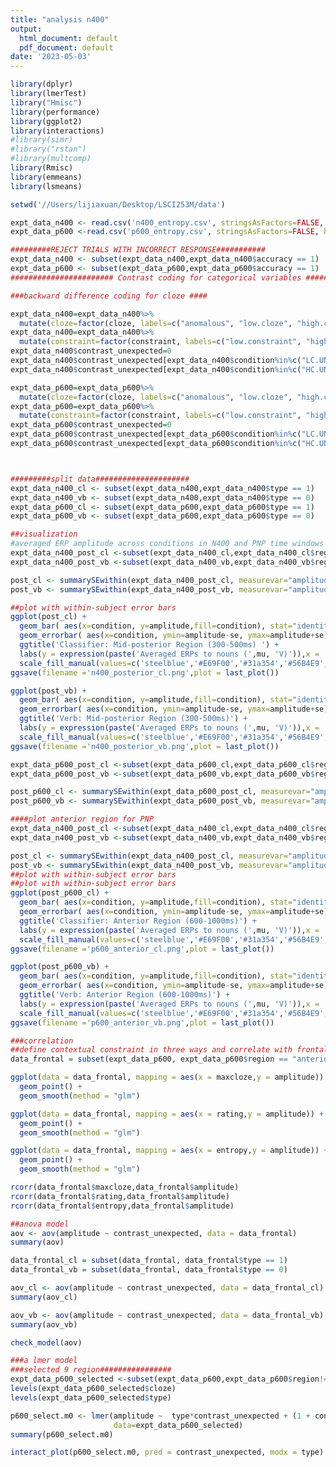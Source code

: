 ```yaml
---
title: "analysis n400"
output:
  html_document: default
  pdf_document: default
date: '2023-05-03'
---
```


```r
library(dplyr)
library(lmerTest)
library("Hmisc")
library(performance)
library(ggplot2)
library(interactions)
#library(simr)
#library("rstan")
#library(multcomp)
library(Rmisc)
library(emmeans)
library(lsmeans)
```


```r
setwd('//Users/lijiaxuan/Desktop/LSCI253M/data')

expt_data_n400 <- read.csv('n400_entropy.csv', stringsAsFactors=FALSE, header=T)
expt_data_p600 <-read.csv('p600_entropy.csv', stringsAsFactors=FALSE, header=T)

#########REJECT TRIALS WITH INCORRECT RESPONSE###########
expt_data_n400 <- subset(expt_data_n400,expt_data_n400$accuracy == 1)
expt_data_p600 <- subset(expt_data_p600,expt_data_p600$accuracy == 1)
####################### Contrast coding for categorical variables #######################

###backward difference coding for cloze ####

expt_data_n400=expt_data_n400%>%
  mutate(cloze=factor(cloze, labels=c("anomalous", "low.cloze", "high.cloze")))
expt_data_n400=expt_data_n400%>%
  mutate(constraint=factor(constraint, labels=c("low.constraint", "high.constraint")))
expt_data_n400$contrast_unexpected=0
expt_data_n400$contrast_unexpected[expt_data_n400$condition%in%c("LC.UNEXP.VB", "LC.UNEXP.CL")]=-1
expt_data_n400$contrast_unexpected[expt_data_n400$condition%in%c("HC.UNEXP.VB", "HC.UNEXP.CL")]=1

expt_data_p600=expt_data_p600%>%
  mutate(cloze=factor(cloze, labels=c("anomalous", "low.cloze", "high.cloze")))
expt_data_p600=expt_data_p600%>%
  mutate(constraint=factor(constraint, labels=c("low.constraint", "high.constraint")))
expt_data_p600$contrast_unexpected=0
expt_data_p600$contrast_unexpected[expt_data_p600$condition%in%c("LC.UNEXP.VB", "LC.UNEXP.CL")]=-1
expt_data_p600$contrast_unexpected[expt_data_p600$condition%in%c("HC.UNEXP.VB", "HC.UNEXP.CL")]=1



#########split data#####################
expt_data_n400_cl <- subset(expt_data_n400,expt_data_n400$type == 1)
expt_data_n400_vb <- subset(expt_data_n400,expt_data_n400$type == 0)
expt_data_p600_cl <- subset(expt_data_p600,expt_data_p600$type == 1)
expt_data_p600_vb <- subset(expt_data_p600,expt_data_p600$type == 0)

```

```r
##visualization
#averaged ERP amplitude across conditions in N400 and PNP time windows in verb and classifier contexts
expt_data_n400_post_cl <-subset(expt_data_n400_cl,expt_data_n400_cl$region=='mid_posterior')
expt_data_n400_post_vb <-subset(expt_data_n400_vb,expt_data_n400_vb$region=='mid_posterior')

post_cl <- summarySEwithin(expt_data_n400_post_cl, measurevar="amplitude", withinvars = "condition",idvar = "subject")
post_vb <- summarySEwithin(expt_data_n400_post_vb, measurevar="amplitude", withinvars = "condition",idvar = "subject")

##plot with within-subject error bars
ggplot(post_cl) +
  geom_bar( aes(x=condition, y=amplitude,fill=condition), stat="identity",alpha = 0.7) +
  geom_errorbar( aes(x=condition, ymin=amplitude-se, ymax=amplitude+se), width=0.4, colour="grey", alpha=0.9, size=1.3) +
  ggtitle('Classifier: Mid-posterior Region (300-500ms) ') +
  labs(y = expression(paste('Averaged ERPs to nouns (',mu, 'V)')),x = 'conditions',color = 'conditions') +
  scale_fill_manual(values=c('steelblue','#E69F00','#31a354','#56B4E9','lightgreen')) 
ggsave(filename ='n400_posterior_cl.png',plot = last_plot())

ggplot(post_vb) +
  geom_bar( aes(x=condition, y=amplitude,fill=condition), stat="identity",alpha=0.7) +
  geom_errorbar( aes(x=condition, ymin=amplitude-se, ymax=amplitude+se), width=0.4, colour="grey", alpha=0.9, size=1.3) +
  ggtitle('Verb: Mid-posterior Region (300-500ms)') +
  labs(y = expression(paste('Averaged ERPs to nouns (',mu, 'V)')),x = 'conditions',color = 'conditions') +
  scale_fill_manual(values=c('steelblue','#E69F00','#31a354','#56B4E9','lightgreen')) 
ggsave(filename ='n400_posterior_vb.png',plot = last_plot())

expt_data_p600_post_cl <-subset(expt_data_p600_cl,expt_data_p600_cl$region=='mid_posterior')
expt_data_p600_post_vb <-subset(expt_data_p600_vb,expt_data_p600_vb$region=='mid_posterior')

post_p600_cl <- summarySEwithin(expt_data_p600_post_cl, measurevar="amplitude", withinvars = "condition",idvar = "subject")
post_p600_vb <- summarySEwithin(expt_data_p600_post_vb, measurevar="amplitude", withinvars = "condition",idvar = "subject")

####plot anterior region for PNP
expt_data_n400_post_cl <-subset(expt_data_n400_cl,expt_data_n400_cl$region=='mid_posterior')
expt_data_n400_post_vb <-subset(expt_data_n400_vb,expt_data_n400_vb$region=='mid_posterior')

post_cl <- summarySEwithin(expt_data_n400_post_cl, measurevar="amplitude", withinvars = "condition",idvar = "subject")
post_vb <- summarySEwithin(expt_data_n400_post_vb, measurevar="amplitude", withinvars = "condition",idvar = "subject")
##plot with within-subject error bars
##plot with within-subject error bars
ggplot(post_p600_cl) +
  geom_bar( aes(x=condition, y=amplitude,fill=condition), stat="identity",alpha=0.7) +
  geom_errorbar( aes(x=condition, ymin=amplitude-se, ymax=amplitude+se), width=0.4, colour="grey", alpha=0.9, size=1.3) +
  ggtitle('Classifier: Anterior Region (600-1000ms)') +
  labs(y = expression(paste('Averaged ERPs to nouns (',mu, 'V)')),x = 'conditions',color = 'conditions') +
  scale_fill_manual(values=c('steelblue','#E69F00','#31a354','#56B4E9','lightgreen')) 
ggsave(filename ='p600_anterior_cl.png',plot = last_plot())

ggplot(post_p600_vb) +
  geom_bar( aes(x=condition, y=amplitude,fill=condition), stat="identity",alpha=0.7) +
  geom_errorbar( aes(x=condition, ymin=amplitude-se, ymax=amplitude+se), width=0.4, colour="grey", alpha=0.9, size=1.3) +
  ggtitle('Verb: Anterior Region (600-1000ms)') +
  labs(y = expression(paste('Averaged ERPs to nouns (',mu, 'V)')),x = 'conditions',color = 'conditions') +
  scale_fill_manual(values=c('steelblue','#E69F00','#31a354','#56B4E9','lightgreen')) 
ggsave(filename ='p600_anterior_vb.png',plot = last_plot())

```
```r
###correlation
##define contextual constraint in three ways and correlate with frontal PNP data
data_frontal = subset(expt_data_p600, expt_data_p600$region == "anterior" & expt_data_p600$contrast_unexpected!=0)

ggplot(data = data_frontal, mapping = aes(x = maxcloze,y = amplitude)) +
  geom_point() + 
  geom_smooth(method = "glm") 

ggplot(data = data_frontal, mapping = aes(x = rating,y = amplitude)) +
  geom_point() + 
  geom_smooth(method = "glm")

ggplot(data = data_frontal, mapping = aes(x = entropy,y = amplitude)) +
  geom_point() + 
  geom_smooth(method = "glm")
```

```r
rcorr(data_frontal$maxcloze,data_frontal$amplitude)
rcorr(data_frontal$rating,data_frontal$amplitude)
rcorr(data_frontal$entropy,data_frontal$amplitude)
```

```r
##anova model
aov <- aov(amplitude ~ contrast_unexpected, data = data_frontal)
summary(aov)

data_frontal_cl = subset(data_frontal, data_frontal$type == 1)
data_frontal_vb = subset(data_frontal, data_frontal$type == 0)

aov_cl <- aov(amplitude ~ contrast_unexpected, data = data_frontal_cl)
summary(aov_cl)

aov_vb <- aov(amplitude ~ contrast_unexpected, data = data_frontal_vb)
summary(aov_vb)
```

```r
check_model(aov)
```

```r
###a lmer model
###selected 9 region################
expt_data_p600_selected <-subset(expt_data_p600,expt_data_p600$region!='parietal')
levels(expt_data_p600_selected$cloze)
levels(expt_data_p600_selected$type)

p600_select.m0 <- lmer(amplitude ~  type*contrast_unexpected + (1 + contrast_unexpected + type |subject) +(1|itemnum),
                       data=expt_data_p600_selected)
summary(p600_select.m0)
```

```r
interact_plot(p600_select.m0, pred = contrast_unexpected, modx = type)
```